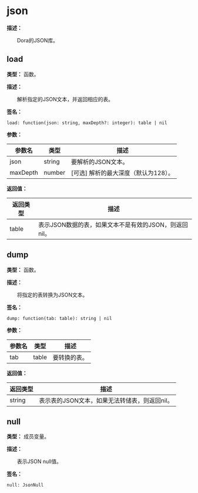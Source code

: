 
# json

**描述：**

&emsp;&emsp;Dora的JSON库。

## load

**类型：** 函数。

**描述：**

&emsp;&emsp;解析指定的JSON文本，并返回相应的表。

**签名：**
```tl
load: function(json: string, maxDepth?: integer): table | nil
```

**参数：**

| 参数名 | 类型 | 描述 |
| --- | --- | --- |
| json | string | 要解析的JSON文本。 |
| maxDepth | number | [可选] 解析的最大深度（默认为128）。 |

**返回值：**

| 返回类型 | 描述 |
| --- | --- |
| table | 表示JSON数据的表，如果文本不是有效的JSON，则返回nil。 |

## dump

**类型：** 函数。

**描述：**

&emsp;&emsp;将指定的表转换为JSON文本。

**签名：**
```tl
dump: function(tab: table): string | nil
```

**参数：**

| 参数名 | 类型 | 描述 |
| --- | --- | --- |
| tab | table | 要转换的表。 |

**返回值：**

| 返回类型 | 描述 |
| --- | --- |
| string | 表示表的JSON文本，如果无法转储表，则返回nil。 |

## null

**类型：** 成员变量。

**描述：**

&emsp;&emsp;表示JSON null值。

**签名：**
```tl
null: JsonNull
```